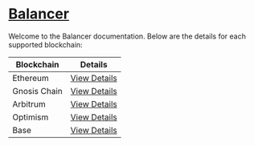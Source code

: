 # [Balancer](https://balancer.fi/)

Welcome to the Balancer documentation. Below are the details for each supported blockchain:

| Blockchain   | Details                             |
| ------------ | ----------------------------------- |
| Ethereum     | [View Details](./balancer/ethereum) |
| Gnosis Chain | [View Details](./balancer/gnosis)   |
| Arbitrum     | [View Details](./balancer/arbitrum) |
| Optimism     | [View Details](./balancer/optimism) |
| Base         | [View Details](./balancer/base)     |

